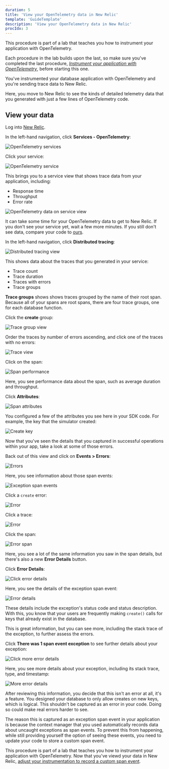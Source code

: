 ```yaml
---
duration: 5
title: 'View your OpenTelemetry data in New Relic'
template: 'GuideTemplate'
description: 'View your OpenTelemetry data in New Relic'
procIdx: 3
---
```


<Callout variant="course" title="lab">

This procedure is part of a lab that teaches you how to instrument your application with OpenTelemetry.

Each procedure in the lab builds upon the last, so make sure you've completed the last procedure, [_Instrument your application with OpenTelemetry_](/collect-data/opentelemetry-manual/instrument), before starting this one.

</Callout>

You've instrumented your database application with OpenTelemetry and you're sending trace data to New Relic.

Here, you move to New Relic to see the kinds of detailed telemetry data that you generated with just a few lines of OpenTelemetry code.

## View your data

<Steps>

<Step>

Log into [New Relic](https://one.newrelic.com).

</Step>

<Step>

In the left-hand navigation, click **Services - OpenTelemetry**:

![OpenTelemetry services](../../../images/opentelemetry-manual/otel-services.png)

</Step>

<Step>

Click your service:

![OpenTelemetry service](../../../images/opentelemetry-manual/otel-service.png)

This brings you to a service view that shows trace data from your application, including:

- Response time
- Throughput
- Error rate

![OpenTelemetry data on service view](../../../images/opentelemetry-manual/otel-data.png)

<Callout variant="tip">

It can take some time for your OpenTelemetry data to get to New Relic. If you don't see your service yet, wait a few more minutes. If you still don't see data, compare your code to [ours](https://github.com/newrelic-experimental/otel-manual-instrumentation-lab-materials/blob/instrumented/db.py).

</Callout>

</Step>

<Step>

In the left-hand navigation, click **Distributed tracing**:

![Distributed tracing view](../../../images/opentelemetry-manual/dt.png)

This shows data about the traces that you generated in your service:

- Trace count
- Trace duration
- Traces with errors
- Trace groups

</Step>

<Step>

**Trace groups** shows shows traces grouped by the name of their root span. Because all of your spans are root spans, there are four trace groups, one for each database function.

Click the **create** group:

![Trace group view](../../../images/opentelemetry-manual/opentelemetry-create.png)

</Step>

<Step>

Order the traces by number of errors ascending, and click one of the traces with no errors:

![Trace view](../../../images/opentelemetry-manual/no-error-trace.png)

</Step>

<Step>

Click on the span:

![Span performance](../../../images/opentelemetry-manual/span-performance.png)

Here, you see performance data about the span, such as average duration and throughput.

</Step>

<Step>

Click **Attributes**:

![Span attributes](../../../images/opentelemetry-manual/attributes.png)

You configured a few of the attributes you see here in your SDK code. For example, the key that the simulator created:

![Create key](../../../images/opentelemetry-manual/create-key.png)

Now that you've seen the details that you captured in successful operations within your app, take a look at some of those errors.

</Step>

<Step>

Back out of this view and click on **Events > Errors**:

![Errors](../../../images/opentelemetry-manual/errors.png)

Here, you see information about those span events:

![Exception span events](../../../images/opentelemetry-manual/exception-span-events.png)

</Step>

<Step>

Click a `create` error:

![Error](../../../images/opentelemetry-manual/error.png)

</Step>

<Step>

Click a trace:

![Error](../../../images/opentelemetry-manual/click-event.png)

</Step>

<Step>

Click the span:

![Error span](../../../images/opentelemetry-manual/error-span.png)

Here, you see a lot of the same information you saw in the span details, but there's also a new **Error Details** button.

</Step>

<Step>

Click **Error Details**:

![Click error details](../../../images/opentelemetry-manual/click-error-details.png)

Here, you see the details of the exception span event:

![Error details](../../../images/opentelemetry-manual/error-details.png)

These details include the exception's status code and status description. With this, you know that your users are frequently making `create()` calls for keys that already exist in the database.

This is great information, but you can see more, including the stack trace of the exception, to further assess the errors.

</Step>

<Step>

Click **There was 1 span event exception** to see further details about your exception:

![Click more error details](../../../images/opentelemetry-manual/click-more-error-details.png)

Here, you see more details about your exception, including its stack trace, type, and timestamp:

![More error details](../../../images/opentelemetry-manual/more-error-details.png)

After reviewing this information, you decide that this isn't an error at all, it's a feature. You designed your database to only allow creates on new keys, which is logical. This shouldn't be captured as an error in your code. Doing so could make real errors harder to see.

</Step>

</Steps>

The reason this is captured as an exception span event in your application is because the context manager that you used automatically records data about uncaught exceptions as span events. To prevent this from happening, while still providing yourself the option of seeing these events, you need to update your code to store a custom span event.

<Callout variant="course" title="lab">

This procedure is part of a lab that teaches you how to instrument your application with OpenTelemetry. Now that you've viewd your data in New Relic, [adjust your instrumentation to record a custom span event](/collect-data/opentelemetry-manual/custom-span-event).

</Callout>
